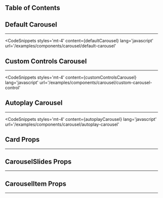 
## Table of Contents

## Default Carousel

---

<CodeSnippets
  styles='mt-4'
  content={defaultCarousel}
  lang='javascript'
  url='/examples/components/carousel/default-carousel'
></CodeSnippets>
## Custom Controls Carousel 

---

<CodeSnippets
  styles='mt-4'
  content={customControlsCarousel}
  lang='javascript'
  url='/examples/components/carousel/custom-carousel-control'
></CodeSnippets>

## Autoplay Carousel

---

<DescriptionWithCode description='The `autoplay` prop automatically plays carousel slides. You can install the required `embla-carousel-autoplay` package by running `npm install embla-carousel-autoplay` or `yarn add embla-carousel-autoplay`.' />

<CodeSnippets
  styles='mt-4'
  content={autoplayCarousel}
  lang='javascript'
  url='/examples/components/carousel/autoplay-carousel'
></CodeSnippets>

## Card Props

---

<ComponentTable data={carouselPropsData} />

## CarouselSlides Props

---

<ComponentTable data={carouselSlidesPropsData} />

## CarouselItem Props

---

<ComponentTable data={carouselItemPropsData} />
